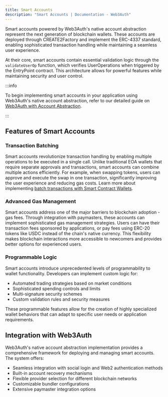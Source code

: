 ```yaml
---
title: Smart Accounts
description: "Smart Accounts | Documentation - Web3Auth"
---
```


Smart accounts powered by Web3Auth's native account abstraction represent the next generation of
blockchain wallets. These accounts are deployed through CREATE2Factory and implement the ERC-4337
standard, enabling sophisticated transaction handling while maintaining a seamless user experience.

At their core, smart accounts contain essential validation logic through the `validateUserOp`
function, which verifies UserOperations when triggered by the EntryPoint contract. This architecture
allows for powerful features while maintaining security and user control.

:::info

To begin implementing smart accounts in your application using Web3Auth's native account
abstraction, refer to our detailed guide on
[Web3Auth with Account Abstraction](/docs/sdk/pnp/web/providers/aa-provider).

:::

## Features of Smart Accounts

### Transaction Batching

Smart accounts revolutionize transaction handling by enabling multiple operations to be executed in
a single call. Unlike traditional EOA wallets that require separate approvals and transactions,
smart accounts can combine multiple actions efficiently. For example, when swapping tokens, users
can approve and execute the swap in one transaction, significantly improving the user experience and
reducing gas costs. Learn more about implementing
[batch transactions with Smart Contract Wallets](/docs/sdk/pnp/web/providers/aa-provider#send-batch-transaction).

### Advanced Gas Management

Smart accounts address one of the major barriers to blockchain adoption - gas fees. Through
integration with paymasters, these accounts can implement sophisticated gas management strategies.
Users can have their transaction fees sponsored by applications, or pay fees using ERC-20 tokens
like USDC instead of the chain's native currency. This flexibility makes blockchain interactions
more accessible to newcomers and provides better options for experienced users.

### Programmable Logic

Smart accounts introduce unprecedented levels of programmability to wallet functionality. Developers
can implement custom logic for:

- Automated trading strategies based on market conditions
- Sophisticated spending controls and limits
- Multi-signature security schemes
- Custom validation rules and security measures

These programmable features allow for the creation of highly specialized wallet behaviors that can
adapt to specific user needs or application requirements.

## Integration with Web3Auth

Web3Auth's native account abstraction implementation provides a comprehensive framework for
deploying and managing smart accounts. The system offers:

- Seamless integration with social login and Web2 authentication methods
- Built-in account recovery mechanisms
- Flexible provider selection for different blockchain networks
- Customizable bundler configurations
- Extensive paymaster integration options

